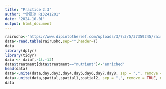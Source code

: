 ```yaml
---
title: "Practice 2.3"
author: "曾冠淳 R13241201"
date: "2024-10-01"
output: html_document
---
```


```r
rairuoho<-"https://www.dipintothereef.com/uploads/3/7/3/5/37359245/rairuoho.txt"
data<-read.table(rairuoho,sep="",header=T)
data
library(dplyr)
library(tidyr)
data <- data[,-12:-13]
data$treatment[data$treatment=="nutrient"]<-"enriched"
head(data)
data<-unite(data,day,day3,day4,day5,day6,day7,day8, sep = ",", remove = TRUE, na.rm = FALSE)
data<-unite(data,spatial,spatial1,spatial2, sep = ",", remove = TRUE, na.rm = FALSE)
data

```

